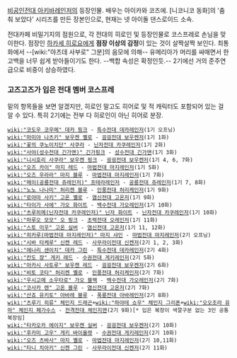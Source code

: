 [[비공인전대 아키바레인저]]의 등장인물. 배우는 아이카와 코즈에. [니코니코 동화]의 '춤춰 보았다' 시리즈를 만든 장본인으로, 현재는 넷 아이돌 댄스로이드 소속.

전대카페 비밀기지의 점원으로, 각 전대의 히로인 및 등장인물로 코스프레로 손님을 맞이한다. 점장인 [[하카세 히로요]]에게 '''점장 이상의 감정'''이 있는 것이 살짝살짝 보인다. 최통화에서 --[wiki:"야츠데 사부로" 그분]의 음모에 의해-- 유메리아가 머리를 싸매면서 한 고백을 너무 쉽게 받아들이기도 한다. --백합 속성은 확정인듯.-- 2기에선 거의 준주연급으로 비중이 상승하였다.

=== 고즈고즈가 입은 전대 멤버 코스프레 ===
밑의 항목들을 보면 알겠지만, 히로인 말고도 히어로 및 적 캐릭터도 포함되어 있는 걸 알 수 있다. 특히 2기에는 전부 다 히로인이 아닌 히어로 분장.

 [[wiki:"코도우 코우메" 데카 핑크]] - [[특수전대 데카레인저]](1기 오프닝)
 [[wiki:"마미야 나츠키" 보우켄 옐로]] - [[굉굉전대 보우켄저]](1기 1화)
 [[wiki:"꽃의 쿠노이치단" 사쿠라]] - [[닌자전대 카쿠레인저]](1기 2화)
 [[wiki:"사야(성수전대 긴가맨)" 긴가핑크]] - [[성수전대 긴가맨]](1기 3화)
 [[wiki:"니시호리 사쿠라" 보우켄 핑크]] - [[굉굉전대 보우켄저]](1기 4, 6, 7화)
 [[wiki:"오즈 카이" 마지 레드]] - [[마법전대 마지레인저]](1기 5화)
 [[wiki:"오즈 우라라" 마지 블루]] - [[마법전대 마지레인저]](1기 7화)
 [[wiki:"메이(공룡전대 쥬레인저)" 프테라레인저]] - [[공룡전대 쥬레인저]](1기 7, 8화)
 [[wiki:"노노 나나미" 허리켄 블루]] - [[인풍전대 허리케인저]](1기 9화)
 [[wiki:"로야마 사키" 고온 옐로]] - [[염신전대 고온저]](1기 9화)
 [[wiki:"타이가 사에" 가오 화이트]] - [[백수전대 가오레인저]](1기 10화)
 [[wiki:"츠루히메(닌자전대 카쿠레인저)" 닌자 화이트]] - [[닌자전대 카쿠레인저]](1기 10화)
 [[wiki:"마루오 모모" 오 핑크]] - [[초력전대 오레인저]](1기 11화)
 [[wiki:"스토 미우" 고온 실버]] - [[염신전대 고온저]](1기 11, 12화)
 [[wiki:"히카루(마법전대 마지레인저)" 마지 샤인]] - [[마법전대 마지레인저]](2기 오프닝)
 [[wiki:"시바 타케루" 신켄 레드]] - [[사무라이전대 신켄저]](2기 1, 2, 3화)
 [[wiki:"에나리 센이치" 데카 그린]] - [[특수전대 데카레인저]](2기 4화)
 [[wiki:"칸도 쟝" 게키 레드]] - [[수권전대 게키레인저]](2기 5화)
 [[wiki:"아카시 사토루" 보우켄 레드]] - [[굉굉전대 보우켄저]](2기 6화)
 [[wiki:"비토 코타" 허리켄 옐로]] - [[인풍전대 허리케인저]](2기 7화)
 [[wiki:"우시고메 소우타로" 가오 블랙]] - [[백수전대 가오레인저]](2기 7화)
 [[wiki:"코사카 렌" 고온 블루]] - [[염신전대 고온저]](2기 7화)
 [[wiki:"산죠 유키토" 아바레 블루]] - [[폭룡전대 아바레인저]](2기 8화)
 [[wiki:"츠루기 히류" 체인지 드래곤]]+[[wiki:"하야테 쇼우" 체인지 그리폰]]+[[wiki:"오오조라 유마" 체인지 페가수스]] - [[전격전대 체인지맨]](2기 9화)[* 입은 복장이 색깔구분 없는 3인 공통복장임]
 [[wiki:"타카오카 에이지" 보우켄 실버]] - [[굉굉전대 보우켄저]](2기 10화)
 [[wiki:"후카미 고우" 게키 바이올렛]] - [[수권전대 게키레인저]](2기 10화)
 [[wiki:"오즈 츠바사" 마지 옐로]] - [[마법전대 마지레인저]](2기 10,11화)
 [[wiki:"타니 치아키" 신켄 그린]] - [[사무라이전대 신켄저]](2기 11화)

